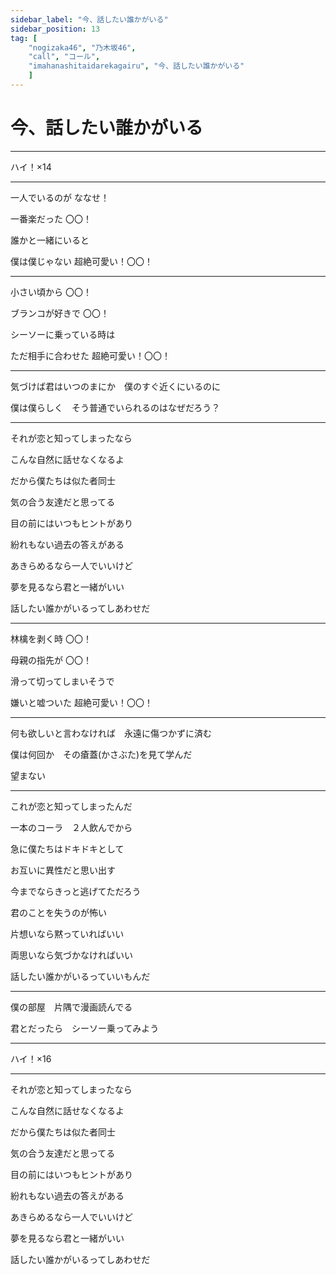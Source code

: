 ```yaml
---
sidebar_label: "今、話したい誰かがいる"
sidebar_position: 13
tag: [
    "nogizaka46", "乃木坂46",
    "call", "コール",
    "imahanashitaidarekagairu", "今、話したい誰かがいる"
    ]
---
```


# 今、話したい誰かがいる

---

<CallHighlight>ハイ！×14</CallHighlight>

---


一人でいるのが  <CallHighlight>ななせ！</CallHighlight>

一番楽だった  <CallHighlight>〇〇！</CallHighlight>

誰かと一緒にいると　

僕は僕じゃない  <CallHighlight>超絶可愛い！〇〇！</CallHighlight>

---

小さい頃から  <CallHighlight>〇〇！</CallHighlight>

ブランコが好きで  <CallHighlight>〇〇！</CallHighlight>

シーソーに乗っている時は　

ただ相手に合わせた  <CallHighlight>超絶可愛い！〇〇！</CallHighlight>

---

気づけば君はいつのまにか　僕のすぐ近くにいるのに

僕は僕らしく　そう普通でいられるのはなぜだろう？

---

それが恋と知ってしまったなら

こんな自然に話せなくなるよ

だから僕たちは似た者同士

気の合う友達だと思ってる

目の前にはいつもヒントがあり

紛れもない過去の答えがある

あきらめるなら一人でいいけど

夢を見るなら君と一緒がいい

話したい誰かがいるってしあわせだ

--- 


林檎を剥く時  <CallHighlight>〇〇！</CallHighlight>

母親の指先が  <CallHighlight>〇〇！</CallHighlight>

滑って切ってしまいそうで　

嫌いと嘘ついた  <CallHighlight>超絶可愛い！〇〇！</CallHighlight>

---

何も欲しいと言わなければ　永遠に傷つかずに済む

僕は何回か　その瘡蓋(かさぶた)を見て学んだ

望まない

---

これが恋と知ってしまったんだ

一本のコーラ　２人飲んでから

急に僕たちはドキドキとして

お互いに異性だと思い出す

今までならきっと逃げてただろう

君のことを失うのが怖い

片想いなら黙っていればいい

両思いなら気づかなければいい

話したい誰かがいるっていいもんだ

--- 

僕の部屋　片隅で漫画読んでる

君とだったら　シーソー乗ってみよう

---

<CallHighlight>ハイ！×16</CallHighlight>

---

それが恋と知ってしまったなら

こんな自然に話せなくなるよ

だから僕たちは似た者同士

気の合う友達だと思ってる

目の前にはいつもヒントがあり

紛れもない過去の答えがある

あきらめるなら一人でいいけど

夢を見るなら君と一緒がいい

話したい誰かがいるってしあわせだ
